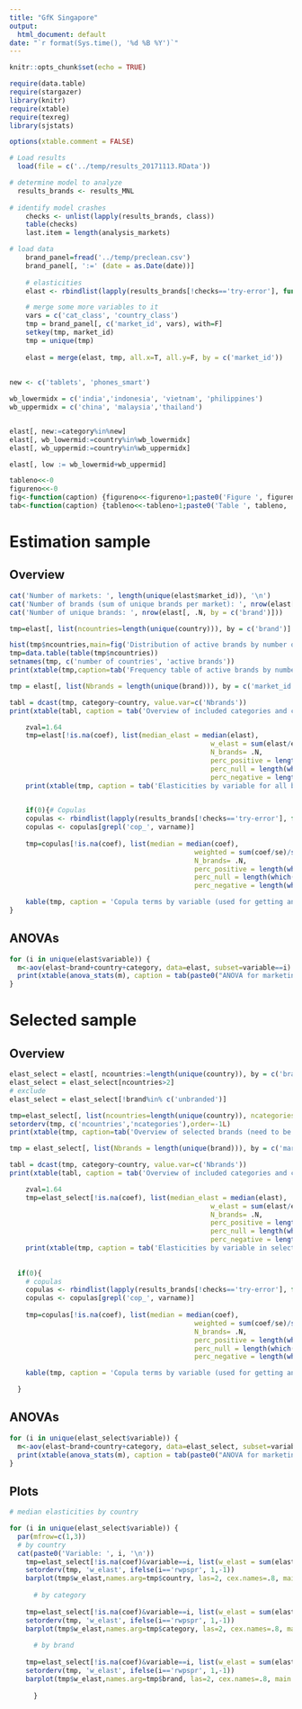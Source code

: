 ```yaml
---
title: "GfK Singapore"
output:
  html_document: default
date: "`r format(Sys.time(), '%d %B %Y')`"
---
```


```r
knitr::opts_chunk$set(echo = TRUE)

require(data.table)
require(stargazer)
library(knitr)
require(xtable)
require(texreg)
library(sjstats)

options(xtable.comment = FALSE)

# Load results
  load(file = c('../temp/results_20171113.RData'))

# determine model to analyze
  results_brands <- results_MNL
  
# identify model crashes
	checks <- unlist(lapply(results_brands, class))
	table(checks)
	last.item = length(analysis_markets)

# load data
	brand_panel=fread('../temp/preclean.csv')
	brand_panel[, ':=' (date = as.Date(date))]
	
	# elasticities
	elast <- rbindlist(lapply(results_brands[!checks=='try-error'], function(x) x$elast))

	# merge some more variables to it
	vars = c('cat_class', 'country_class')
	tmp = brand_panel[, c('market_id', vars), with=F]
	setkey(tmp, market_id)
	tmp = unique(tmp)
	
	elast = merge(elast, tmp, all.x=T, all.y=F, by = c('market_id'))
	
	
new <- c('tablets', 'phones_smart')

wb_lowermidx = c('india','indonesia', 'vietnam', 'philippines')
wb_uppermidx = c('china', 'malaysia','thailand')


elast[, new:=category%in%new]
elast[, wb_lowermid:=country%in%wb_lowermidx]
elast[, wb_uppermid:=country%in%wb_uppermidx]

elast[, low := wb_lowermid+wb_uppermid]

tableno<<-0
figureno<<-0
fig<-function(caption) {figureno<<-figureno+1;paste0('Figure ', figureno, ': ', caption)}
tab<-function(caption) {tableno<<-tableno+1;paste0('Table ', tableno, ': ', caption)}
```

# Estimation sample
## Overview
```r
cat('Number of markets: ', length(unique(elast$market_id)), '\n')
cat('Number of brands (sum of unique brands per market): ', nrow(elast[, .N, by = c('market_id', 'brand')]),'\n')
cat('Number of unique brands: ', nrow(elast[, .N, by = c('brand')]))
```

```r
tmp=elast[, list(ncountries=length(unique(country))), by = c('brand')]

hist(tmp$ncountries,main=fig('Distribution of active brands by number of countries (estimation data)'), xlab='countries',breaks=20,xlim=c(1,15),cex.main=.8)
tmp=data.table(table(tmp$ncountries))
setnames(tmp, c('number of countries', 'active brands'))
print(xtable(tmp,caption=tab('Frequency table of active brands by number of countries (estimation data)')),include.rownames=FALSE,type='html',longtable=T,caption.placement='top')

```

```r

tmp = elast[, list(Nbrands = length(unique(brand))), by = c('market_id', 'category','country')]

tabl = dcast(tmp, category~country, value.var=c('Nbrands'))
print(xtable(tabl, caption = tab('Overview of included categories and countries (with number of brands indicated for each market), in estimation data')), scalebox='0.6',type='html',caption.placement='top')


```

```r

	zval=1.64
	tmp=elast[!is.na(coef), list(median_elast = median(elast), 
												  w_elast = sum(elast/elast_se)/sum(1/elast_se), 
												  N_brands= .N, 
												  perc_positive = length(which(z>=(zval)))/.N, 
												  perc_null = length(which(abs(z)<zval))/.N, 
												  perc_negative = length(which(z<=(-zval)))/.N), by=c('variable')]
	print(xtable(tmp, caption = tab('Elasticities by variable for all brands (significance tested at p<.1 (z >= 1.64).')),type='html',caption.placement='top')
	

	if(0){# Copulas
	copulas <- rbindlist(lapply(results_brands[!checks=='try-error'], function(x) x$model@coefficients))
	copulas <- copulas[grepl('cop_', varname)]
	
	tmp=copulas[!is.na(coef), list(median = median(coef), 
											  weighted = sum(coef/se)/sum(1/se), 
											  N_brands= .N, 
											  perc_positive = length(which(z>=(zval)))/.N, 
											  perc_null = length(which(abs(z)<zval))/.N, 
											  perc_negative = length(which(z<=(-zval)))/.N), by=c('varname')]

	kable(tmp, caption = 'Copula terms by variable (used for getting an understanding about significance)')
}

```
## ANOVAs
```r

for (i in unique(elast$variable)) {
  m<-aov(elast~brand+country+category, data=elast, subset=variable==i)
  print(xtable(anova_stats(m), caption = tab(paste0("ANOVA for marketing mix ", i, ' in FULL sample'))),type='html',caption.placement='top')
}

```

# Selected sample
## Overview
```r

elast_select = elast[, ncountries:=length(unique(country)), by = c('brand')]
elast_select = elast_select[ncountries>2]
# exclude
elast_select = elast_select[!brand%in% c('unbranded')]

tmp=elast_select[, list(ncountries=length(unique(country)), ncategories=length(unique(category))), by = c('brand')]
setorderv(tmp, c('ncountries','ncategories'),order=-1L)
print(xtable(tmp, caption=tab('Overview of selected brands (need to be active in at least three countries)')), type='html',caption.placement='top')

```

```r

tmp = elast_select[, list(Nbrands = length(unique(brand))), by = c('market_id', 'category','country')]

tabl = dcast(tmp, category~country, value.var=c('Nbrands'))
print(xtable(tabl, caption = tab('Overview of included categories and countries (with number of brands indicated for each market), in selected sample')), scalebox='0.6',type='html',caption.placement='top')


```

```r

	zval=1.64
	tmp=elast_select[!is.na(coef), list(median_elast = median(elast), 
												  w_elast = sum(elast/elast_se)/sum(1/elast_se), 
												  N_brands= .N, 
												  perc_positive = length(which(z>=(zval)))/.N, 
												  perc_null = length(which(abs(z)<zval))/.N, 
												  perc_negative = length(which(z<=(-zval)))/.N), by=c('variable')]
	print(xtable(tmp, caption = tab('Elasticities by variable in selected sample (significance tested at p<.1 (z >= 1.64).')),type='html',caption.placement='top')
	
	
  if(0){
	# copulas
	copulas <- rbindlist(lapply(results_brands[!checks=='try-error'], function(x) x$model@coefficients))
	copulas <- copulas[grepl('cop_', varname)]
	
	tmp=copulas[!is.na(coef), list(median = median(coef), 
											  weighted = sum(coef/se)/sum(1/se), 
											  N_brands= .N, 
											  perc_positive = length(which(z>=(zval)))/.N, 
											  perc_null = length(which(abs(z)<zval))/.N, 
											  perc_negative = length(which(z<=(-zval)))/.N), by=c('varname')]

	kable(tmp, caption = 'Copula terms by variable (used for getting an understanding about significance)')

  }
```

## ANOVAs
```r

for (i in unique(elast_select$variable)) {
  m<-aov(elast~brand+country+category, data=elast_select, subset=variable==i)
  print(xtable(anova_stats(m), caption = tab(paste0("ANOVA for marketing mix ", i, ' in SELECTED sample'))),type='html',caption.placement='top')
}

```

## Plots
```r

# median elasticities by country

for (i in unique(elast_select$variable)) {
  par(mfrow=c(1,3))
  # by country
  cat(paste0('Variable: ', i, '\n'))
  	tmp=elast_select[!is.na(coef)&variable==i, list(w_elast = sum(elast/elast_se)/sum(1/elast_se)), by=c('variable','country')]
	setorderv(tmp, 'w_elast', ifelse(i=='rwpspr', 1,-1))
	barplot(tmp$w_elast,names.arg=tmp$country, las=2, cex.names=.8, main = fig(paste0(i, ', by countries')),cex.main=.8)
	
	  # by category
  
  	tmp=elast_select[!is.na(coef)&variable==i, list(w_elast = sum(elast/elast_se)/sum(1/elast_se)), by=c('variable','category')]
	setorderv(tmp, 'w_elast', ifelse(i=='rwpspr', 1,-1))
	barplot(tmp$w_elast,names.arg=tmp$category, las=2, cex.names=.8, main = fig(paste0(i, ', by categories')),cex.main=.8)
	
	  # by brand
  
  	tmp=elast_select[!is.na(coef)&variable==i, list(w_elast = sum(elast/elast_se)/sum(1/elast_se)), by=c('variable','brand')]
	setorderv(tmp, 'w_elast', ifelse(i=='rwpspr', 1,-1))
	barplot(tmp$w_elast,names.arg=tmp$brand, las=2, cex.names=.8, main = fig(paste0(i, ', by brands')),cex.main=.8)
	
	  }



```
